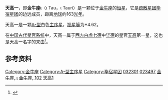 {{Starbox short |
 name=天高一（金牛座ι）<br> ι Tauri |
 epoch=[[J2000.0|J2000.0]] |
 constell=[[金牛座|金牛座]] | 
 星官=[[毕宿|毕宿]] [[天高|天高]] | 
 ra=05<sup>h</sup> 03<sup>m</sup> 05.7<sup>s</sup> |
 dec=+21° 35' 24" |
 spectral=A7V |
 appmag_v=+4.62 |
 dist_ly=163 ± 7 |
 dist_pc=50 ± 2 |
 names=102 Tauri, [[Star_catalogue#BS,_BSC,_HR|HR]] 1620, [[Henry_Draper_Catalogue|HD]] 32301, [[Star_catalogue#BD/CD/CPD|BD]]+21 751, FK5 184, [[Hipparcos_catalogue|HIP]] 23497, [[Star_catalogue#SAO|SAO]] 76920.
}}
'''天高一'''，即'''金牛座ι'''（ι Tau，ι Tauri）是一颗位于[[金牛座|金牛座]]的[[恒星|恒星]]，它是[[疏散星团|疏散星团]][[毕宿星团|毕宿星团]]的边远成员，距离[[地球|地球]]约163[[光年|光年]]。

天高一是一颗[[恒星光谱|A-型]]白色[[主序星|主序星]]，[[视星等|视星等]]为+4.62。

在[[星官|中国古代星官系统]]中，天高一属于[[二十八宿|西方白虎七宿]]中[[毕宿|毕宿]]的星官[[天高|天高]]第一星，这也是天高一名字的来由<ref>{{Cite web |url=http://aeea.nmns.edu.tw/2006/0607/ap060713.html |title=AEEA天文教育資訊網 畢宿天區 |accessdate=2011-10-17 |archive-date=2011-07-16 |archive-url=https://web.archive.org/web/20110716123228/http://aeea.nmns.edu.tw/2006/0607/ap060713.html |dead-url=no }}</ref>。

==参考资料==
{{reflist}}

{{Stars of Taurus}}
{{星官|天高|4|4}}

[[Category:金牛座|Category:金牛座]]
[[Category:A-型主序星|Category:A-型主序星]]
[[Category:毕宿星团|Category:毕宿星团]]
[[Category:HD和HDE天體|032301]]
[[Category:HIP天體|023497]]
[[Category:拜耳天體|金牛座, ι]]
[[Category:佛氏天體|金牛座, 102]]
[[Category:天高_(星官)|天高1]]